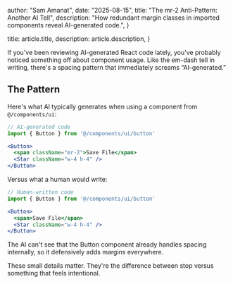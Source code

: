
author: "Sam Amanat",
date: "2025-08-15",
title: "The mr-2 Anti-Pattern: Another AI Tell",
description:
"How redundant margin classes in imported components reveal AI-generated code.",
}

title: article.title,
description: article.description,
}


If you've been reviewing AI-generated React code lately, you've probably noticed something off about component usage. Like the em-dash tell in writing, there's a spacing pattern that immediately screams “AI-generated.”

## The Pattern

Here's what AI typically generates when using a component from `@/components/ui`:

```jsx
// AI-generated code
import { Button } from '@/components/ui/button'

<Button>
  <span className="mr-2">Save File</span>
  <Star className="w-4 h-4" />
</Button>
```

Versus what a human would write:

```jsx
// Human-written code
import { Button } from '@/components/ui/button'

<Button>
  <span>Save File</span>
  <Star className="w-4 h-4" />
</Button>
```

The AI can't see that the Button component already handles spacing internally, so it defensively adds margins everywhere.

These small details matter. They're the difference between stop versus something that feels intentional.
